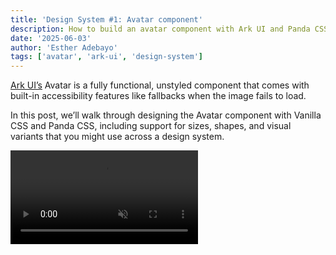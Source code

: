 ```yaml
---
title: 'Design System #1: Avatar component'
description: How to build an avatar component with Ark UI and Panda CSS
date: '2025-06-03'
author: 'Esther Adebayo'
tags: ['avatar', 'ark-ui', 'design-system']
---
```


[Ark UI’s](https://ark-ui.com/docs/components/avatar) Avatar is a fully functional, unstyled component that comes with
built-in accessibility features like fallbacks when the image fails to load.

In this post, we’ll walk through designing the Avatar component with Vanilla CSS and Panda CSS, including support for
sizes, shapes, and visual variants that you might use across a design system.

<video src="/blog/avatar/avatar-intro.mp4" autoPlay loop muted playsinline />

## Anatomy

To set up the avatar correctly, you'll need to understand its anatomy and how we name its parts. Each part includes
a data-part attribute to help identify them in the DOM.

<Anatomy id="avatar" />

- **root** - The outer wrapper of the avatar
- **image** - The user’s profile image
- **fallback** - If the image is missing, broken, or slow to load, the fallback is shown instead

Below is the simple usage of the Avatar component:

```jsx
import { Avatar } from '@ark-ui/react/avatar'

export const Basic = () => (
  <Avatar.Root>
    <Avatar.Fallback>PA</Avatar.Fallback>
    <Avatar.Image src="https://i.pravatar.cc/300" alt="avatar" />
  </Avatar.Root>
)
```

When rendered in the DOM, it looks like

```html
<div data-scope="avatar" data-part="root">
  <img data-scope="avatar" data-part="image" />
  <span data-scope="avatar" data-part="fallback">EA</span>
</div>
```

Each part of avatar component comes with **data attributes** like:

- `data-scope="avatar"`
- `data-part="root" | "image" | "fallback"`

This makes styling predictable for reusable design systems because you don’t need to invent class names like
`.my-avatar-img` or worry about conflicts.

## Styling

Most components come in different sizes, shapes, and variants, and if you’re not intentional with how you style, your
styles can quickly get out of hand.

That’s why it helps to start **_thinking in recipes_**.

A recipe is a structured way to define styles for a component including all its parts and variants in one place. With a
recipe, you can:

- Set up **base styles** that apply to every instance of the component.
- Add **size variants** (e.g., `sm`, `md`, `lg`) that adjust dimensions and font size.
- Include **visual variants** (e.g., `subtle`, `solid`, `outline`) for different use cases.
- Control **shape variants** (e.g., `rounded`, `square`, `circle`) to match your design system.

Essentially, recipes help you group related styles together and reuse them in a consistent way.

This keeps your components clean, your code easier to manage, and your design system more maintainable over time.

Here’s a breakdown of the available configuration options for the Avatar.

### Size Options

This affects both the width/height and font size (for fallback initials). Available values are:

- `xs` – extra small
- `sm` – small
- `md` – medium
- `lg` – large
- `xl` – extra large

<img src="/blog/avatar/size-options.png" alt="size-options" />

### Variant Options

The variant property controls the background and text color styles for the avatar.

Available values are:

- `subtle` – light background with accent text
- `solid` – bold background with white text
- `outline` – transparent background with a border

<img src="/blog/avatar/variant-options.png" alt="variant-options" />

### Shape Options

The shape option determines the avatar’s border-radius. Available values are:

- `rounded` – slightly rounded corners
- `square` – hard edges
- `full` – fully circular

<img src="/blog/avatar/shape-options.png" alt="shape-options" />

## Vanilla CSS

Let’s start by styling the Avatar using Vanilla CSS. To implement this, leverage CSS variables as much as possible to
avoid repetition.

> You can find the full source code for this project on
> [GitHub](https://github.com/estheragbaje/ark-react-vanilla-css/tree/avatar).

### Base Styles

These are the default, foundational styles applied to a component before any customization. Use `data-scope="avatar"`
and `data-part` attributes to target the different parts.

Add the following to your `avatar.css` stylesheet:

```css
/* Avatar root */
[data-scope='avatar'][data-part='root'] {
  display: inline-flex;
  align-items: center;
  justify-content: center;
  position: relative;
  font-weight: 500;
  vertical-align: top;
  user-select: none;
  flex-shrink: 0;

  width: var(--avatar-size, 40px);
  height: var(--avatar-size, 40px);
  font-size: var(--avatar-font-size, 1rem);
  border-radius: var(--avatar-radius, 9999px);
}

/* Avatar image */
[data-scope='avatar'][data-part='image'] {
  width: 100%;
  height: 100%;
  object-fit: cover;
  border-radius: var(--avatar-radius, 9999px);
}

/* Fallback */
[data-scope='avatar'][data-part='fallback'] {
  font-size: var(--avatar-font-size, 1rem);
  font-weight: 500;
  line-height: 1;
  text-transform: uppercase;
  border-radius: var(--avatar-radius, 9999px);
}
```

### Size Variant

Define classes for the small and large sizes using CSS variables.

```css

.avatar--xs {
  --avatar-size: 2rem;
  --avatar-font-size: 0.75rem;
}

.avatar--sm {
  --avatar-size: 2.25rem;
  --avatar-font-size: 0.875rem;
}

.avatar--md {
  --avatar-size: 2.5rem;
  --avatar-font-size: 1rem;
}

.avatar--lg {
  --avatar-size: 2.75rem;
  --avatar-font-size: 1rem;
}

.avatar--xl {
  --avatar-size: 3rem;
  --avatar-font-size: 1.125rem;

```

## Shape Variants

Change the look of the Avatar with shape variants

```css
.avatar--rounded {
  --avatar-radius: 12px;
}

.avatar--square {
  --avatar-radius: 0px;
}

.avatar--full {
  --avatar-radius: 9999px;
}
```

## Visual Variants

Lastly, define the look and feel of a component.

```css
.avatar--subtle {
  background-color: #e0e7ff;
  color: #4f46e5;
}

.avatar--solid {
  background-color: #4f46e5;
  color: #ffffff;
}

.avatar--outline {
  background-color: transparent;
  color: #4f46e5;
  border: 1px solid #e0e7ff;
}
```

## Using the Recipe

Now that we’ve defined our base styles, added a few sizes, shapes, and visual style variants, let’s put them all
together to see how it works in practice.

Here’s how you can apply styles to your avatar component using classes like `avatar--sm`, `avatar--rounded`, or
`avatar--solid`.

```tsx
<Avatar.Root className='avatar--sm'>
  <Avatar.Fallback>AB</Avatar.Fallback>
  <Avatar.Image src='https://i.pravatar.cc/300' alt='avatar' />
</Avatar.Root>

<Avatar.Root className='avatar--rounded'>
  <Avatar.Fallback>AB</Avatar.Fallback>
  <Avatar.Image src='https://i.pravatar.cc/300' alt='avatar' />
</Avatar.Root>

<Avatar.Root className='avatar--solid'>
  <Avatar.Fallback>AB</Avatar.Fallback>
  <Avatar.Image src='https://i.pravatar.cc/300' alt='avatar' />
</Avatar.Root>
```

## Combining size, variant and shape Classes

In addition to applying individual size classes, you can enhance the avatar's visual appearance by combining multiple
class-based variants.

This helps you get more flexibility and consistency across your UI components.

Here’s a full example of how you’ll use the defined styles on the Avatar.

```tsx
<Avatar.Root className="avatar--lg avatar--solid avatar--full">
  <Avatar.Fallback>AB</Avatar.Fallback>
  <Avatar.Image src="https://i.pravatar.cc/300" alt="avatar" />
</Avatar.Root>
```

This example renders a large, solid and fully rounded avatar.

## Panda CSS

Recipes are a built-in concept in Panda CSS and they integrate nicely with Ark UI components. To organize styles cleanly
across all parts of a component, we use a **slot recipe**. Slot recipes come in handy when you need to apply style
variations to multiple parts of a component.

We’ll also be using the built in [design tokens](https://panda-css.com/docs/theming/tokens) in Panda CSS.

> You can find the full source code for this project on
> [GitHub](https://github.com/estheragbaje/ark-react-panda-css/tree/avatar).

### Base Styles

To define the base styles, define a slot recipe, using the `sva` function, which maps to `data-scope="avatar"` and
`data-part` attributes.

A slot recipe has 5 main properties: `slots`, `className`, `base`, `variants` and `defaultVariants`.

Create an `avatar.ts` file and add the following to it

```tsx
// recipes/avatar.ts

import { sva } from '../../styled-system/css'
import { avatarAnatomy } from '@ark-ui/react/avatar'

export const avatarSlotRecipe = sva({
  slots: avatarAnatomy.keys(),
  className: 'avatar',
  base: {
    root: {
      display: 'inline-flex',
      alignItems: 'center',
      justifyContent: 'center',
      position: 'relative',
      fontWeight: 'medium',
      userSelect: 'none',
      flexShrink: '0',
      verticalAlign: 'top',
      w: '10',
      h: '10',
      fontSize: 'md',
      borderRadius: 'full',
    },
    image: {
      w: 'full',
      h: 'full',
      objectFit: 'cover',
      borderRadius: 'inherit',
    },
    fallback: {
      lineHeight: '1',
      fontWeight: 'medium',
      textTransform: 'uppercase',
      fontSize: 'md',
      borderRadius: 'inherit',
    },
  },
})
```

> `avatarAnatomy.keys()` is equivalent to listing out each part like so `[root, fallback, image]`

### Size Variant

Define the recipe for the size within the `size` key.

```tsx
import { sva } from '../../styled-system/css';
import { avatarAnatomy } from '@ark-ui/react/avatar'

export const avatarSlotRecipe = sva({
  slots: avatarAnatomy.keys(),
  className: 'avatar',
  base: {
     ... // base styles here
  },
   variants: {
    size: {
      xs: {
        root: { w: '8', h: '8', fontSize: 'xs' },
      },
      sm: {
        root: { w: '9', h: '9', fontSize: 'sm' },
      },
      md: {
        root: { w: '10', h: '10', fontSize: 'md' },
      },
      lg: {
        root: { w: '14', h: '14', fontSize: 'lg' },
      },
      xl: {
        root: { w: '16', h: '16', fontSize: 'xl' },
      },
    },
  },
});
```

### Shape Variants

Define the recipe for the shape within the `shape` key.

```tsx
import { sva } from '../../styled-system/css';
import { avatarAnatomy } from '@ark-ui/react/avatar'

export const avatarSlotRecipe = sva({
  slots: avatarAnatomy.keys(),
  className: 'avatar',
  base: {
      ... // base styles here
  },
  variants: {
    shape: {
      rounded: {
        root: { borderRadius: 'lg' },
      },
      square: {
        root: { borderRadius: '0' },
      },
      full: {
        root: { borderRadius: 'full' },
      },
    },

    },
  },
});
```

### Visual Variants

Define the recipe for the visual variants within the `variant` key.

```tsx
import { sva } from '../../styled-system/css';
import { avatarAnatomy } from '@ark-ui/react/avatar'

export const avatarSlotRecipe = sva({
  slots: avatarAnatomy.keys(),
  className: 'avatar',
  base: {
      ... // base styles here
  },
  variants: {
   variant: {
      subtle: {
        root: { bg: 'indigo.100', color: 'indigo.600' },
      },
      solid: {
        root: {
          bg: 'indigo.600',
          color: 'white',
        },
      },
      outline: {
        root: {
          bg: 'transparent',
          color: 'indigo.600',
          border: '1px solid #e0e7ff',
        },
      },
    },
  },
});
```

It’s a good practice to define `defaultVariants` when setting up your recipe. This allows you to specify which variant
values should be applied automatically if no specific variant is provided.

In this case you can set the default variants as `sm`, `full` and `subtle`.

```tsx
import { sva } from '../../styled-system/css';
import { avatarAnatomy } from '@ark-ui/react/avatar'

export const avatarSlotRecipe = sva({
  slots: avatarAnatomy.keys(),
  className: 'avatar',
  base: {
      ... // base styles here
  },
  variants:
		  ... // variants styles here
  },
   defaultVariants: {
    size: 'sm',
    shape: 'full',
    variant: 'subtle',
  },
});
```

## Using the Recipe In Your Component

To use this recipe in your component, import it:

```
 //avatar.tsx

import { avatarSlotRecipe } from './recipes/avatar';

```

Next, generate the styles for each part of the component:

```tsx
const classes = avatarSlotRecipe()
```

This returns an object with styles for each slot: `root`, `image`, and `fallback`.

You then apply the styles to each component part like this:

```tsx
<Avatar.Root className={classes.root}>
  <Avatar.Fallback className={classes.fallback}>PA</Avatar.Fallback>
  <Avatar.Image className={classes.image} src="https://i.pravatar.cc/300" alt="avatar" />
</Avatar.Root>
```

## Combining size, variant and shape

In addition to applying individual size classes, you can enhance the avatar's visual appearance by combining multiple
class-based variants. This helps you get more flexibility and consistency across your UI components.

```tsx
import { avatarSlotRecipe } from './recipes/avatar'

const classes = avatarSlotRecipe({ size: 'lg', variant: 'solid', shape: 'rounded' })

<Avatar.Root className={classes.root}>
  <Avatar.Fallback className={classes.fallback}>PA</Avatar.Fallback>
  <Avatar.Image className={classes.image} src="https://i.pravatar.cc/300" alt="avatar" />
</Avatar.Root>
```

This example renders a large, solid-colored, fully rounded avatar.

## Conclusion

Ark UI gives you the building blocks, but how you style those blocks is entirely up to you. Whether you're using Vanilla
CSS or a more scalable system like Panda CSS, the important thing is setting up your variants, sizes, and styles in a
way that’s easy to reuse and maintain as your design system grows.
